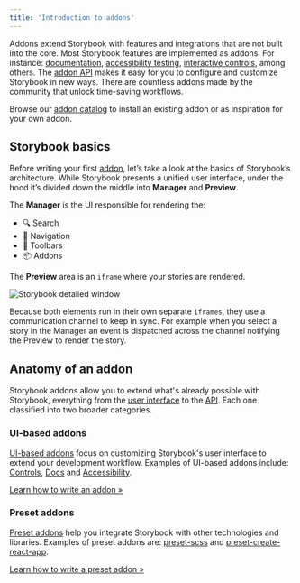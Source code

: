 ```yaml
---
title: 'Introduction to addons'
---
```


Addons extend Storybook with features and integrations that are not built into the core. Most Storybook features are implemented as addons. For instance: [documentation](../writing-docs/introduction.mdx), [accessibility testing](https://github.com/storybookjs/storybook/tree/master/addons/a11y), [interactive controls](../essentials/controls.mdx), among others.
The [addon API](./addons-api.mdx) makes it easy for you to configure and customize Storybook in new ways. There are countless addons made by the community that unlock time-saving workflows.

Browse our [addon catalog](https://storybook.js.org/addons) to install an existing addon or as inspiration for your own addon.

## Storybook basics

Before writing your first [addon](https://storybook.js.org/addons), let’s take a look at the basics of Storybook’s architecture. While Storybook presents a unified user interface, under the hood it’s divided down the middle into **Manager** and **Preview**.

The **Manager** is the UI responsible for rendering the:

* 🔍 Search
* 🧭 Navigation
* 🔗 Toolbars
* 📦 Addons

The **Preview** area is an `iframe` where your stories are rendered.

![Storybook detailed window](./manager-preview.jpg)

Because both elements run in their own separate `iframes`, they use a communication channel to keep in sync. For example when you select a story in the Manager an event is dispatched across the channel notifying the Preview to render the story.

## Anatomy of an addon

Storybook addons allow you to extend what's already possible with Storybook, everything from the [user interface](./addon-types.mdx) to the [API](./addons-api.mdx). Each one classified into two broader categories.

### UI-based addons

[UI-based addons](./addon-types.mdx#ui-based-addons) focus on customizing Storybook's user interface to extend your development workflow. Examples of UI-based addons include: [Controls](../essentials/controls.mdx), [Docs](../writing-docs/introduction.mdx) and [Accessibility](https://github.com/storybookjs/storybook/tree/master/addons/a11y).

[Learn how to write an addon »](./writing-addons.mdx)

### Preset addons

[Preset addons](./addon-types.mdx#preset-addons) help you integrate Storybook with other technologies and libraries. Examples of preset addons are: [preset-scss](https://github.com/storybookjs/presets/tree/master/packages/preset-scss) and [preset-create-react-app](https://github.com/storybookjs/presets/tree/master/packages/preset-create-react-app).

[Learn how to write a preset addon »](./writing-presets.mdx)
